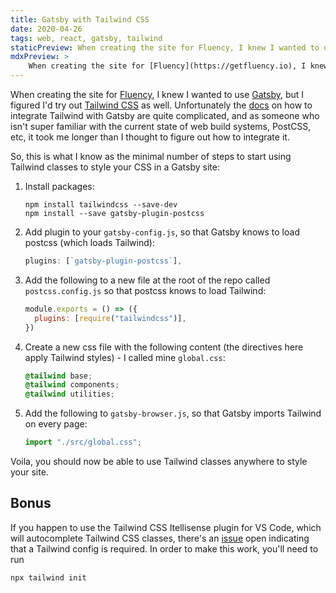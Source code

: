 ```yaml
---
title: Gatsby with Tailwind CSS
date: 2020-04-26
tags: web, react, gatsby, tailwind
staticPreview: When creating the site for Fluency, I knew I wanted to use Gatsby, but I figured I'd try out Tailwind CSS as well. Unfortunately the docs on how to integrate Tailwind with Gatsby are quite complicated...
mdxPreview: >
    When creating the site for [Fluency](https://getfluency.io), I knew I wanted to use [Gatsby](https://www.gatsbyjs.org/), but I figured I'd try out [Tailwind CSS](https://tailwindcss.com/) as well. Unfortunately the [docs](https://www.gatsbyjs.org/docs/tailwind-css/) on how to integrate Tailwind with Gatsby are quite complicated...
---
```

When creating the site for [Fluency](https://getfluency.io), I knew I wanted to use [Gatsby](https://www.gatsbyjs.org/), but I figured I'd try out [Tailwind CSS](https://tailwindcss.com/) as well. Unfortunately the [docs](https://www.gatsbyjs.org/docs/tailwind-css/) on how to integrate Tailwind with Gatsby are quite complicated, and as someone who isn't super familiar with the current state of web build systems, PostCSS, etc, it took me longer than I thought to figure out how to integrate it.

So, this is what I know as the minimal number of steps to start using Tailwind classes to style your CSS in a Gatsby site:

1. Install packages:
    ```
    npm install tailwindcss --save-dev
    npm install --save gatsby-plugin-postcss
    ```
2. Add plugin to your `gatsby-config.js`, so that Gatsby knows to load postcss (which loads Tailwind):
    ```js
    plugins: [`gatsby-plugin-postcss`],
    ```
3. Add the following to a new file at the root of the repo called `postcss.config.js` so that postcss knows to load Tailwind:
    ```js
    module.exports = () => ({
      plugins: [require("tailwindcss")],
    })
    ```
4. Create a new css file with the following content (the directives here apply Tailwind styles) - I called mine `global.css`:
    ```css
    @tailwind base;
    @tailwind components;
    @tailwind utilities;
    ```
5. Add the following to `gatsby-browser.js`, so that Gatsby imports Tailwind on every page:
    ```js
    import "./src/global.css";
    ```

Voila, you should now be able to use Tailwind classes anywhere to style your site.

## Bonus
If you happen to use the Tailwind CSS Itellisense plugin for VS Code, which will autocomplete Tailwind CSS classes, there's an [issue](https://github.com/bradlc/vscode-tailwindcss/issues/74) open indicating that a Tailwind config is required. In order to make this work, you'll need to run
```
npx tailwind init
```